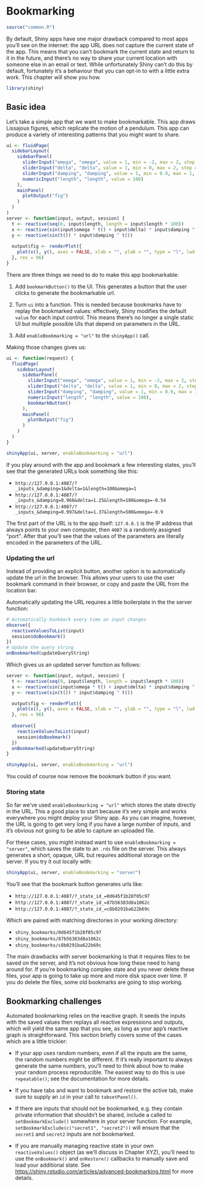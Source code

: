 # Bookmarking {#action-bookmark}

```r
source("common.R")
```

By default, Shiny apps have one major drawback compared to most apps you'll see on the internet: the app URL does not capture the current state of the app. This means that you can't bookmark the current state and return to it in the future, and there's no way to share your current location with someone else in an email or text. While unfortunately Shiny can't do this by default, fortunately it's a behaviour that you can opt-in to with a little extra work. This chapter will show you how.

```r
library(shiny)
```

## Basic idea

Let's take a simple app that we want to make bookmarkable. This app draws Lissajous figures, which replicate the motion of a pendulum. This app can produce a variety of interesting patterns that you might want to share.

```r
ui <- fluidPage(
  sidebarLayout(
    sidebarPanel(
      sliderInput("omega", "omega", value = 1, min = -2, max = 2, step = 0.01),
      sliderInput("delta", "delta", value = 1, min = 0, max = 2, step = 0.01),
      sliderInput("damping", "damping", value = 1, min = 0.9, max = 1, step = 0.001),
      numericInput("length", "length", value = 100)
    ),
    mainPanel(
      plotOutput("fig")
    )
  )
)
server <- function(input, output, session) {
  t <- reactive(seq(0, input$length, length = input$length * 100))
  x <- reactive(sin(input$omega * t() + input$delta) * input$damping ^ t())
  y <- reactive(sin(t()) * input$damping ^ t())
  
  output$fig <- renderPlot({
    plot(x(), y(), axes = FALSE, xlab = "", ylab = "", type = "l", lwd = 2)
  }, res = 96)
}
```

There are three things we need to do to make this app bookmarkable:

1.  Add `bookmarkButton()` to the UI. This generates a button that the 
    user clicks to generate the bookmarkable url.

1.  Turn `ui` into a function. This is needed because bookmarks have to replay 
    the bookmarked values: effectively, Shiny modifies the default `value` for 
    each input control. This means there's no longer a single static UI but 
    multiple possible UIs that depend on parameters in the URL.
    
1.  Add `enableBookmarking = "url"` to the `shinyApp()` call.

Making those changes gives us:

```r
ui <- function(request) {
  fluidPage(
    sidebarLayout(
      sidebarPanel(
        sliderInput("omega", "omega", value = 1, min = -2, max = 2, step = 0.01),
        sliderInput("delta", "delta", value = 1, min = 0, max = 2, step = 0.01),
        sliderInput("damping", "damping", value = 1, min = 0.9, max = 1, step = 0.001),
        numericInput("length", "length", value = 100),
        bookmarkButton()
      ),
      mainPanel(
        plotOutput("fig")
      )
    )
  )
}
```

```r
shinyApp(ui, server, enableBookmarking = "url")
```

If you play around with the app and bookmark a few interesting states, you'll see that the generated URLs look something like this:

* `http://127.0.0.1:4087/?_inputs_&damping=1&delta=1&length=100&omega=1`
* `http://127.0.0.1:4087/?_inputs_&damping=0.966&delta=1.25&length=100&omega=-0.54`
* `http://127.0.0.1:4087/?_inputs_&damping=0.997&delta=1.37&length=500&omega=-0.9`

The first part of the URL is to the app itself: `127.0.0.1` is the IP address that always points to your own computer, then `4087` is a randomly assigned "port". After that you'll see that the values of the parameters are literally encoded in the parameters of the URL.

### Updating the url

Instead of providing an explicit button, another option is to automatically update the url in the browser. This allows your users to use the user bookmark command in their browser, or copy and paste the URL from the location bar.

Automatically updating the URL requires a little boilerplate in the the server function:

```r
# Automatically bookmark every time an input changes
observe({
  reactiveValuesToList(input)
  session$doBookmark()
})
# Update the query string
onBookmarked(updateQueryString)
```

Which gives us an updated server function as follows:

```r
server <- function(input, output, session) {
  t <- reactive(seq(0, input$length, length = input$length * 100))
  x <- reactive(sin(input$omega * t() + input$delta) * input$damping ^ t())
  y <- reactive(sin(t()) * input$damping ^ t())

  output$fig <- renderPlot({
    plot(x(), y(), axes = FALSE, xlab = "", ylab = "", type = "l", lwd = 2)
  }, res = 96)
  
  observe({
    reactiveValuesToList(input)
    session$doBookmark()
  })
  onBookmarked(updateQueryString)
}
```
```r
shinyApp(ui, server, enableBookmarking = "url")
```

You could of course now remove the bookmark button if you want.

### Storing state

So far we've used `enableBookmarking = "url"` which stores the state directly in the URL. This a good place to start because it's very simple and works everywhere you might deploy your Shiny app. As you can imagine, however, the URL is going to get very long if you have a large number of inputs, and it's obvious not going to be able to capture an uploaded file.

For these cases, you might instead want to use `enableBookmarking = "server"`, which saves the state to an `.rds` file on the server. This always generates a short, opaque, URL but requires additional storage on the server. If you try it out locally with:

```r
shinyApp(ui, server, enableBookmarking = "server")
```

You'll see that the bookmark button generates urls like:

* `http://127.0.0.1:4087/?_state_id_=0d645f1b28f05c97`
* `http://127.0.0.1:4087/?_state_id_=87b56383d8a1062c`
* `http://127.0.0.1:4087/?_state_id_=c8b0291ba622b69c`

Which are paired with matching directories in your working directory:

* `shiny_bookmarks/0d645f1b28f05c97`
* `shiny_bookmarks/87b56383d8a1062c`
* `shiny_bookmarks/c8b0291ba622b69c`

The main drawbacks with server bookmarking is that it requires files to be saved on the server, and it's not obvious how long these need to hang around for. If you're bookmarking complex state and you never delete these files, your app is going to take up more and more disk space over time. If you do delete the files, some old bookmarks are going to stop working.

## Bookmarking challenges

Automated bookmarking relies on the reactive graph. It seeds the inputs with the saved values then replays all reactive expressions and outputs, which will yield the same app that you see, as long as your app's reactive graph is straightforward. This section briefly covers some of the cases which are a little trickier:

* If your app uses random numbers, even if all the inputs are the same, the 
  random numbers might be different. If it's really important to always 
  generate the same numbers, you'll need to think about how to make your
  random process reproducible. The easiest way to do this is use `repeatable()`;
  see the documentation for more details.

* If you have tabs and want to bookmark and restore the active tab,
  make sure to supply an `id` in your call to `tabsetPanel()`.

* If there are inputs that should not be bookmarked, e.g. they contain 
  private information that shouldn't be shared, include a called to 
  `setBookmarkExclude()` somewhere in your server function. For example,
  `setBookmarkExclude(c("secret1", "secret2"))` will ensure that the
  `secret1` and `secret2` inputs are not bookmarked.

* If you are manually managing reactive state in your own `reactiveValues()`
  object (as we'll discuss in Chapter XYZ), you'll need to use the 
  `onBookmark()` and `onRestore()` callbacks to manually save and load your 
  additional state. See 
  <https://shiny.rstudio.com/articles/advanced-bookmarking.html> for more 
  details.
